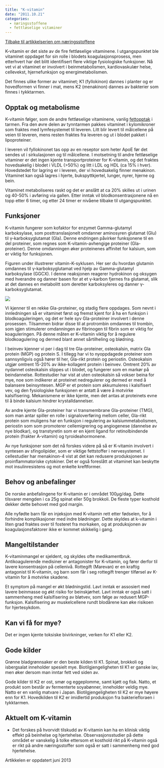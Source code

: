 ```yaml
---
title: "K-vitamin"
date: "2011.10.21"
categories: 
  - næringsstoffene
  - fettløselige vitaminer
---
```


[Tilbake til artikkelserien om næringsstoffene](../../naeringsstoffer.html)

K-vitamin er det siste av de fire fettløselige vitaminene. I utgangspunktet ble vitaminet oppdaget for sin rolle i blodets koagulasjonsprosess, men etterhvert har det blitt identifisert flere viktige fysiologiske funksjoner. Nå vet vi at vitaminet er involvert i beinmetabolismen, kardiovaskulær helse, cellevekst, hjernefunksjon og energimetabolismen.\

Det finnes ulike former av vitaminet; K1 (fyllokinon) dannes i planter og er hovedformen vi finner i mat, mens K2 (menakinon) dannes av bakterier som finnes i tykktarmen.

## Opptak og metabolisme

K-vitamin følger, som de andre fettløselige vitaminene, vanlig [fettopptak](fett.qmd) i tarmen. Fra den øvre delen av tynntarmen pakkes vitaminet i kylomikroner som fraktes med lymfesystemet til leveren. Litt blir levert til målcellene på veien til leveren, mens resten fraktes fra leveren og ut i blodet pakket i lipoproteiner.

I leveren vil fyllokinonet tas opp av en reseptor som heter ApoE før det sendes ut i sirkulasjonen og til målcellene. I motsetning til andre fettløselige vitaminer er det ingen kjente transportproteiner for K-vitamin, og det fraktes hovedsakelig i blodet i VLDL (\>50%) og litt i LDL og HDL (ca 15% i hver). Hovedstedet for lagring er i leveren, der vi hovedsakelig finner menakinon. Vitaminet kan også lagres i hjerte, bukspyttkjertel, lunger, nyrer, hjerne og bein.

Vitaminet metaboliseres raskt og det er anslått at ca 20% skilles ut i urinen og 40-50% i avføring via gallen. Etter inntak vil blodkonsentrasjonene nå en topp etter 6 timer, og etter 24 timer er nivåene tilbake til utgangspunktet.

## Funksjoner

K-vitamin fungerer som kofaktor for enzymet Gamma-glutamyl karboksylase, som posttranslasjonelt omdanner aminosyren glutamat (Glu) til γ-karboksyglutamat (Gla). Denne endringen påvirker funksjonene til en del proteiner, som regnes som K-vitamin-avhengige proteiner (Gla-proteiner). Denne omdanningen øker proteinenes affinitet for kalsium, som er viktig for funksjonen.

Figuren under illustrerer vitamin-K-syklusen. Her ser du hvordan glutamin omdannes til γ-karboksyglutamat ved hjelp av Gamma-glutamyl karboksylase (GGCX). I denne reaksjonen reagerer hydrokinon og oksygen med hverandre og danner basen for at et γ-karbon fjernes fra glutamat, slik at det dannes en metabolitt som deretter karboksyleres og danner γ-karboksyglutamat.

![](images/clipboard-1345053982.png)

Vi kjenner til en rekke Gla-proteiner, og stadig flere oppdages. Som nevnt i innledningen så er vitaminet først og fremst kjent for å ha en funksjon i blodkoaguleringen, og det er hele syv Gla-proteiner involvert i denne prosessen. Tilsammen bidrar disse til at protrombin omdannes til trombin, som igjen stimulerer omdanningen av fibrinogen til fibrin som er viktig for koaguleringen. På denne måten er K-vitamin viktig for å regulere blodkoagulering og dermed blant annet sårtilheling og blødning.

I beinvev kjenner vi per i dag til tre Gla-proteiner, osteokalsin, matrix Gla protein (MGP) og protein S. I tillegg har vi to nyoppdagede proteiner som sannsynligvis også hører til her, Gla-rikt protein og periostin. Osteokalsin utgjør omtrent 15-20% av ikke-kollagent protein i beinvev. Omtrent 20% av nydannet osteokalsin slippes ut i blodet, og fungerer som en markør på beindannelse. Rottestudier har vist at uten osteokalsin så vokser beina for mye, noe som indikerer at proteinet nedregulerer og dermed er med å balansere beinsyntesen. MGP er et protein som akkumuleres i kalsifisert vev, og den fysiologiske funksjonen er antatt å være å motvirke kalsifisering. Mekanismene er ikke kjente, men det antas at proteinets evne til å binde kalsium hindrer krystalldannelser.

Av andre kjente Gla-proteiner har vi transmembrane Gla-proteiner (TMG), som man antar spiller en rolle i signaloverføring mellom celler, Gla-rikt protein som muligens har en funksjon i regulering av kalsiummetabolismen, periostin som som promoterer cellemigrering og angiogenese (dannelse av nye blodkar), og transtyretin som er en kjent ligand for retinolbindende protein (frakter A-vitamin) og tyroideahormonene.

Av nye funksjoner som det nå forskes videre på så er K-vitamin involvert i syntesen av sfingolipider, som er viktige fettstoffer i nervesystemet. I cellestudier har menakinon-4 vist at det kan redusere produksjonen av proinflammatoriske cytokiner. Det er også foreslått at vitaminet kan beskytte mot insulinresistens og mot enkelte kreftformer.

## Behov og anbefalinger

De norske anbefalingene for K-vitamin er i området 100µg/dag. Dette tilsvarer mengden i ca 25g spinat eller 50g brokkoli. De fleste typer kosthold dekker dette behovet med god margin.

Alle nyfødte barn får en injeksjon med K-vitamin rett etter fødselen, for å forhindre komplikasjoner med indre blødninger. Dette skyldes at k-vitamin i liten grad fraktes over til fosteret fra morkaken, og at produksjonen av koagulasjonsfaktorer ikke er kommet skikkelig i gang.

## Mangeltilstander

K-vitaminmangel er sjeldent, og skyldes ofte medikamentbruk. Antikoagulerende medisiner er antagonister for K-vitamin, og fører derfor til lavere konsentrasjon på cellenivå. Rottegift (Marevan) er en kraftig antagonist til K-vitamin, og barn som får i seg rottegift trenger tilførsel av K-vitamin for å motvirke skadene.

Et symptom på mangel er økt blødningstid. Lavt inntak er assosiert med lavere beinmasse og økt risiko for beinskjørhet. Lavt inntak er også satt i sammenheng med kalsifisering av bløtvev, som følge av redusert MGP-funksjon. Kalsifisering av muskelcellene rundt blodårene kan øke risikoen for hjertesykdom.

## Kan vi få for mye?

Det er ingen kjente toksiske bivirkninger, verken for K1 eller K2.

## Gode kilder

Grønne bladgrønnsaker er den beste kilden til K1. Spinat, brokkoli og isbergsalat inneholder spesielt mye. Biotilgjengeligheten til K1 er ganske lav, men øker dersom man inntar fett ved siden av.

Gode kilder til K2 er ost, smør og eggeplomme, samt kjøtt og fisk. Natto, et produkt som består av fermenterte soyabønner, inneholder veldig mye. Natto er en vanlig matvare i Japan. Biotilgjengeligheten til K2 er mye høyere enn for K1. Hovedkilden til K2 er imidlertid produksjon fra bakteriefloraen i tykktarmen.

## Aktuelt om K-vitamin

-   Det forskes på hvorvidt tilskudd av K-vitamin kan ha en klinisk viktig effekt på beinhelse og hjertehelse. Observasjonsstudier på dette området er vanskelig å tolke ettersom et kosthold rikt på K-vitamin også er rikt på andre næringsstoffer som også er satt i sammenheng med god hjertehelse.

Artikkelen er oppdatert juni 2013
